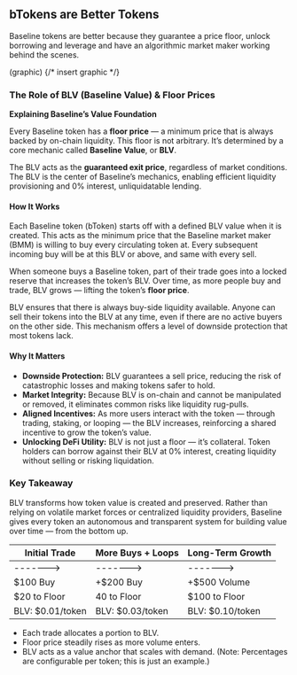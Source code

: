 
## bTokens are Better Tokens

Baseline tokens are better because they guarantee a price floor, unlock borrowing and leverage and have an 
algorithmic market maker working behind the scenes.

(graphic)
{/* insert graphic */}

### The Role of BLV (Baseline Value) & Floor Prices

**Explaining Baseline’s Value Foundation**

Every Baseline token has a **floor price** — a minimum price that is always backed by on-chain liquidity. 
This floor is not arbitrary. It’s determined by a core mechanic called **Baseline Value**, or **BLV**. 


The BLV acts as the **guaranteed exit price**, regardless of market conditions. The BLV is the center of Baseline’s 
mechanics, enabling efficient liquidity provisioning and 0% interest, unliquidatable lending.

#### How It Works
Each Baseline token (bToken) starts off with a defined BLV value when it is created. This acts as the minimum 
price that the Baseline market maker (BMM) is willing to buy every circulating token at. Every subsequent incoming 
buy will be at this BLV or above, and same with every sell. 

When someone buys a Baseline token, part of their trade goes into a locked reserve that increases the token’s BLV. 
Over time, as more people buy and trade, BLV grows — lifting the token’s **floor price**.

BLV ensures that there is always buy-side liquidity available. Anyone can sell their tokens into the BLV at any time, 
even if there are no active buyers on the other side. This mechanism offers a level of downside protection that most 
tokens lack.

#### Why It Matters
- **Downside Protection:** BLV guarantees a sell price, reducing the risk of catastrophic losses and making tokens safer to hold.
- **Market Integrity:** Because BLV is on-chain and cannot be manipulated or removed, it eliminates common risks like 
liquidity rug-pulls.
- **Aligned Incentives:** As more users interact with the token — through trading, staking, or looping — the BLV 
increases, reinforcing a shared incentive to grow the token’s value.
- **Unlocking DeFi Utility:** BLV is not just a floor — it’s collateral. Token holders can borrow against their BLV 
at 0% interest, creating liquidity without selling or risking liquidation. 


### Key Takeaway
BLV transforms how token value is created and preserved. Rather than relying on volatile market 
forces or centralized liquidity providers, Baseline gives every token an autonomous and transparent system 
for building value over time — from the bottom up.


| Initial Trade | More Buys + Loops | Long-Term Growth |
| -------- | -------- | -------- |
| -------> | -------> | -------> |
| $100 Buy | +$200 Buy | +$500 Volume |
| $20 to Floor | 40 to Floor | $100 to Floor |
| BLV: $0.01/token | BLV: $0.03/token | BLV: $0.10/token |

- Each trade allocates a portion to BLV.
- Floor price steadily rises as more volume enters.
- BLV acts as a value anchor that scales with demand.
(Note: Percentages are configurable per token; this is just an example.)

